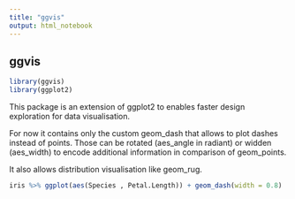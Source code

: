 ```yaml
---
title: "ggvis"
output: html_notebook
---
```


## ggvis

```r
library(ggvis)
library(ggplot2)
```

This package is an extension of ggplot2 to enables faster design exploration for data visualisation.
 
For now it contains only the custom geom_dash that allows to plot dashes instead of points.
Those can be rotated (aes_angle in radiant) or widden (aes_width) to encode additional information in comparison of geom_points.

It also allows distribution visualisation like geom_rug.

```r
iris %>% ggplot(aes(Species , Petal.Length)) + geom_dash(width = 0.8)
```


